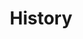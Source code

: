 ---
title: 'History'
description: 'Display inline code and code blocks'
icon: 'clock-rotate-left'
---